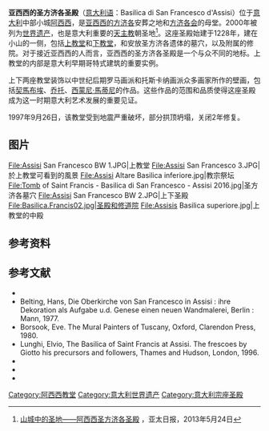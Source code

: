{{Expand Russian|fa=yes|date=2016年12月}}
{{世界文化遺產概要表
| site_img = File:Assisi from north 2.jpg
| site_img_capt = 
| site_img_width = 275px
| zh_name = [[阿西西|阿西西古镇]]的'''圣方济各修道院'''和其他方济各会地点
| en_name = Assisi, the Basilica of San Francesco and Other Franciscan Sites
| fr_name = Assise, la Basilique de San Francesco et autres sites franciscains
| country = {{ITA}}
| Region = 欧洲和北美地区
| criterion_c = (i) (ii) (iiii) (iv) (vi)
| rg_year = 2000
| ex_rg_year = 
| remarks = 
| ID = 990
| org_url = http://whc.unesco.org/en/list/990
| map_img = 
| map_img_width = 
| locator_x =
}}

'''亚西西的圣方济各圣殿'''（[[意大利语|意大利语]]：Basilica di San Francesco d'Assisi）位于[[意大利|意大利]]中部小城[[阿西西|阿西西]]，是[[亚西西的方济各|亚西西的方济各]]安葬之地和[[方济各会|方济各会]]的母堂。2000年被列为[[世界遗产|世界遗产]]，也是意大利重要的[[天主教|天主教]]朝圣地<ref>[http://www.apdnews.com/photo/26805.html 山城中的圣地——阿西西圣方济各圣殿] {{Wayback|url=http://www.apdnews.com/photo/26805.html |date=20130911223403 }}，亚太日报，2013年5月24日</ref>。这座圣殿始建于1228年，建在小山的一侧，包括[[上教堂|上教堂]]和[[下教堂|下教堂]]，和安放圣方济各遗体的墓穴，以及附属的修院。对于接近亚西西的人而言，亚西西的圣方济各圣殿是一个与众不同的地标。上教堂的内部是意大利早期哥特式建筑的重要实例。 

上下两座教堂装饰以中世纪后期罗马画派和托斯卡纳画派众多画家所作的壁画，包括[[契馬布埃|契馬布埃]]、[[乔托|乔托]]、[[西蒙尼·馬蒂尼|西蒙尼·馬蒂尼]]的作品。这些作品的范围和品质使得这座圣殿成为这一时期意大利艺术发展的重要见证。  

1997年9月26日，该教堂受到地震严重破坏，部分拱顶坍塌，关闭2年修复。

==图片==
<gallery>
File:Assisi San Francesco BW 1.JPG|上教堂
File:Assisi San Francesco 3.JPG|於上教堂可看到的風景
File:Assisi Altare Basilica inferiore.jpg|教宗祭坛
File:Tomb of Saint Francis - Basilica di San Francesco - Assisi 2016.jpg|圣方济各墓穴
File:Assisi San Francesco BW 2.JPG|上下圣殿
File:Basilica.Francis02.jpg|圣殿和修道院
File:Assisis Basilica superiore.jpg|上教堂的中殿
</gallery>

==参考资料==
{{reflist}}

==参考文献==
* {{cite book|last=Bellucci|first=Gualtiero|title=Assisi, Heart of the World|publisher=Edizioni Porziuncola|location=Assisi|year=2005}}
* Belting, Hans, Die Oberkirche von San Francesco in Assisi : ihre Dekoration als Aufgabe u.d. Genese einen neuen Wandmalerei, Berlin : Mann, 1977.
* Borsook, Eve. The Mural Painters of Tuscany, Oxford, Clarendon Press, 1980.
* Lunghi, Elvio, The Basilica of Saint Francis at Assisi. The frescoes by Giotto his precursors and followers, Thames and Hudson, London, 1996.
* {{cite book|last=Turner|first=J. (''ed.'')|title=[[Grove_Dictionary_of_Art|Grove Dictionary of Art]]|publisher=MacMillan Publishers Limited|year=1996|id=ISBN 1-884446-00-0}}
* {{cite book|last=Vasari|first=Giorgio|title=[[Vite|Vite]]|publisher=Oxford University Press|year=1998|id={{ISBN|0-19-283410-X}}}}
* {{cite book|last=Smart|first=Alastair|title=The Assisi Problem and the Art of Giotto : A Study of the Legend of St. Francis in the Upper Church of San Francesco, Assisi|year=1971|location=New York}}

{{意大利世界遗产}}
{{Landmarks of Umbria}}
{{coord|43|04|29|N|12|36|20|E|region:IT-PG_type:landmark|display=title}}

{{Authority control}}
[[Category:阿西西教堂|Category:阿西西教堂]]
[[Category:意大利世界遗产|Category:意大利世界遗产]]
[[Category:意大利宗座圣殿|Category:意大利宗座圣殿]]